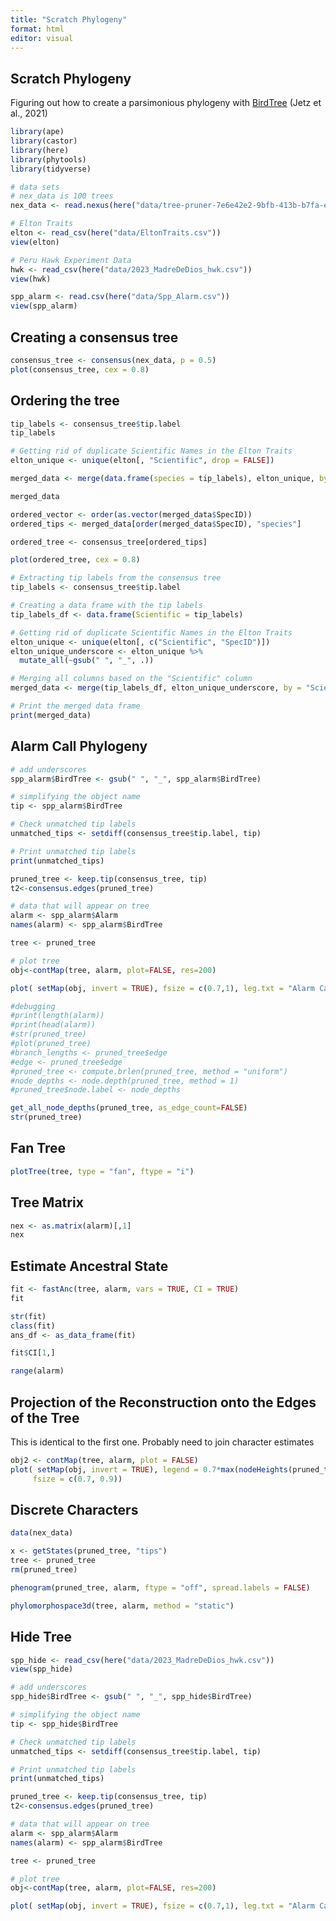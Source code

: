```yaml
---
title: "Scratch Phylogeny"
format: html
editor: visual
---
```


## Scratch Phylogeny

Figuring out how to create a parsimonious phylogeny with [BirdTree](https://birdtree.org/) (Jetz et al., 2021)

```r
library(ape)
library(castor)
library(here)
library(phytools)
library(tidyverse)

# data sets
# nex_data is 100 trees
nex_data <- read.nexus(here("data/tree-pruner-7e6e42e2-9bfb-413b-b7fa-ec6403d781a6/output.nex"))

# Elton Traits
elton <- read_csv(here("data/EltonTraits.csv"))
view(elton)

# Peru Hawk Experiment Data
hwk <- read_csv(here("data/2023_MadreDeDios_hwk.csv"))
view(hwk)

spp_alarm <- read.csv(here("data/Spp_Alarm.csv"))
view(spp_alarm)
```

## Creating a consensus tree

```r
consensus_tree <- consensus(nex_data, p = 0.5)
plot(consensus_tree, cex = 0.8)
```

## Ordering the tree

```r
tip_labels <- consensus_tree$tip.label
tip_labels

# Getting rid of duplicate Scientific Names in the Elton Traits
elton_unique <- unique(elton[, "Scientific", drop = FALSE])

merged_data <- merge(data.frame(species = tip_labels), elton_unique, by.x = "species", by.y = "Scientific", all.x = TRUE)

merged_data

ordered_vector <- order(as.vector(merged_data$SpecID))
ordered_tips <- merged_data[order(merged_data$SpecID), "species"]

ordered_tree <- consensus_tree[ordered_tips]

plot(ordered_tree, cex = 0.8)
```

```r
# Extracting tip labels from the consensus tree
tip_labels <- consensus_tree$tip.label

# Creating a data frame with the tip labels
tip_labels_df <- data.frame(Scientific = tip_labels)

# Getting rid of duplicate Scientific Names in the Elton Traits
elton_unique <- unique(elton[, c("Scientific", "SpecID")])
elton_unique_underscore <- elton_unique %>% 
  mutate_all(~gsub(" ", "_", .))

# Merging all columns based on the "Scientific" column
merged_data <- merge(tip_labels_df, elton_unique_underscore, by = "Scientific", all.x = TRUE)

# Print the merged data frame
print(merged_data)

```

## Alarm Call Phylogeny

```r
# add underscores
spp_alarm$BirdTree <- gsub(" ", "_", spp_alarm$BirdTree)

# simplifying the object name
tip <- spp_alarm$BirdTree

# Check unmatched tip labels
unmatched_tips <- setdiff(consensus_tree$tip.label, tip)

# Print unmatched tip labels
print(unmatched_tips)

pruned_tree <- keep.tip(consensus_tree, tip)
t2<-consensus.edges(pruned_tree)

# data that will appear on tree
alarm <- spp_alarm$Alarm
names(alarm) <- spp_alarm$BirdTree

tree <- pruned_tree

# plot tree
obj<-contMap(tree, alarm, plot=FALSE, res=200)

plot( setMap(obj, invert = TRUE), fsize = c(0.7,1), leg.txt = "Alarm Calling", lwd = 3)

#debugging
#print(length(alarm))
#print(head(alarm))
#str(pruned_tree)
#plot(pruned_tree)
#branch_lengths <- pruned_tree$edge
#edge <- pruned_tree$edge
#pruned_tree <- compute.brlen(pruned_tree, method = "uniform")
#node_depths <- node.depth(pruned_tree, method = 1)
#pruned_tree$node.label <- node_depths
```

```r
get_all_node_depths(pruned_tree, as_edge_count=FALSE)
str(pruned_tree)
```

## Fan Tree

```r
plotTree(tree, type = "fan", ftype = "i")
```

## Tree Matrix

```r
nex <- as.matrix(alarm)[,1]
nex
```

## Estimate Ancestral State

```r

fit <- fastAnc(tree, alarm, vars = TRUE, CI = TRUE)
fit
```

```r
str(fit)
class(fit)
ans_df <- as_data_frame(fit)
```

```r
fit$CI[1,]
```

```r
range(alarm)
```

## Projection of the Reconstruction onto the Edges of the Tree

This is identical to the first one. Probably need to join character estimates

```r
obj2 <- contMap(tree, alarm, plot = FALSE)
plot( setMap(obj, invert = TRUE), legend = 0.7*max(nodeHeights(pruned_tree)),
     fsize = c(0.7, 0.9))
```

## Discrete Characters

```r
data(nex_data)

x <- getStates(pruned_tree, "tips")
tree <- pruned_tree
rm(pruned_tree)

```

```r
phenogram(pruned_tree, alarm, ftype = "off", spread.labels = FALSE)
```

```r
phylomorphospace3d(tree, alarm, method = "static")
```

## Hide Tree

```r
spp_hide <- read_csv(here("data/2023_MadreDeDios_hwk.csv"))
view(spp_hide)

# add underscores
spp_hide$BirdTree <- gsub(" ", "_", spp_hide$BirdTree)

# simplifying the object name
tip <- spp_hide$BirdTree

# Check unmatched tip labels
unmatched_tips <- setdiff(consensus_tree$tip.label, tip)

# Print unmatched tip labels
print(unmatched_tips)

pruned_tree <- keep.tip(consensus_tree, tip)
t2<-consensus.edges(pruned_tree)

# data that will appear on tree
alarm <- spp_alarm$Alarm
names(alarm) <- spp_alarm$BirdTree

tree <- pruned_tree

# plot tree
obj<-contMap(tree, alarm, plot=FALSE, res=200)

plot( setMap(obj, invert = TRUE), fsize = c(0.7,1), leg.txt = "Alarm Calling", lwd = 3)
```
